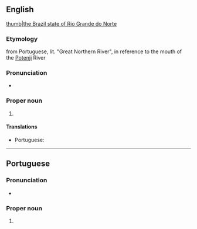 ==English==
{{wikipedia}}
[[file:Brazil State RioGrandedoNorte.svg|thumb|the Brazil state of Rio Grande do Norte]]

===Etymology===
from Portuguese, lit. "Great Northern River", in reference to the mouth of the [[Potenji]] River

===Pronunciation===
* {{IPA|/ˈɹiːəʊ ˈɡɹɑːndi dəʊ ˈnɔː(ɹ)ti/|lang=en}}

===Proper noun===
{{en-proper noun|head=Rio Grande do Norte}}

# {{place:Brazil/state|en|capital=Natal|region=Northeast Region}}

====Translations====
{{trans-top|state in north-eastern Brazil}}
* Portuguese: {{t+|pt|Rio Grande do Norte|m}}
{{trans-mid}}
{{trans-bottom}}

----

==Portuguese==

===Pronunciation===
* {{a|Brazil}} {{IPA|/ˈʁiw ˈɡɾɐ̃.d͡ʒi du ˈnɔʁ.t͡ʃi/|lang=pt}}

===Proper noun===
{{pt-proper noun|m}}

# {{place:Brazil/state|pt|capital=Natal|region=Northeast Region}}